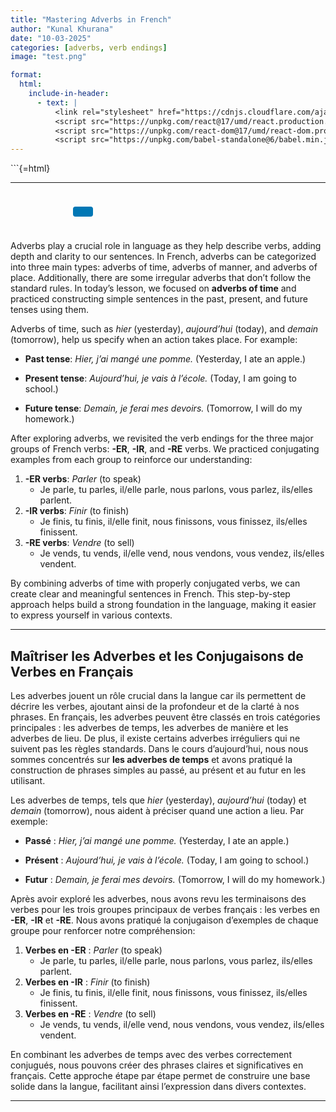 ```yaml
---
title: "Mastering Adverbs in French"
author: "Kunal Khurana"
date: "10-03-2025"
categories: [adverbs, verb endings]
image: "test.png"

format:
  html:
    include-in-header:
      - text: |
          <link rel="stylesheet" href="https://cdnjs.cloudflare.com/ajax/libs/font-awesome/6.0.0/css/all.min.css">
          <script src="https://unpkg.com/react@17/umd/react.production.min.js"></script>
          <script src="https://unpkg.com/react-dom@17/umd/react-dom.production.min.js"></script>
          <script src="https://unpkg.com/babel-standalone@6/babel.min.js"></script>
---
```


\`\`\`{=html}

::: {#react-root}
:::

```{=html}
<script type="text/babel">


const ProfilePage = () => {

  const { useState,useEffect } = React;



const refreshToken = async () => {
  const storedRefreshToken = localStorage.getItem("refreshToken");

  if (!storedRefreshToken) {
    window.location.href = "/login.html";
    return null;
  }

  try {
    const response = await fetch("https://frenchwithkunal-cdf6ea3f88ce.herokuapp.com/api/v1/auth/refresh-token", {
      method: "POST",
      headers: {
        "Content-Type": "application/json",
      },
      body: JSON.stringify({ refreshToken: storedRefreshToken }),
    });


    if (!response.ok) {
      localStorage.removeItem("accessToken");
      localStorage.removeItem("refreshToken");
      window.location.href = "/login.html";
      return null;
    }

    const data = await response.json();
    localStorage.setItem("accessToken", data.accessToken);
    return data.accessToken;
  } catch (error) {
    localStorage.removeItem("accessToken");
    localStorage.removeItem("refreshToken");
    window.location.href = "/login.html";
    return null;
  }
};



const fetchWithAuth = async (url, options = {}) => {
  let accessToken = localStorage.getItem("accessToken");

  options.headers = {
    ...options.headers,
    Authorization: `Bearer ${accessToken}`,
    "Content-Type": "application/json",
  };

  let response = await fetch(url, options);

  if (response.status === 401) {
    console.log("Access token expired, attempting to refresh...");

    // Refresh token
    accessToken = await refreshToken();

    if (!accessToken) return null;

    options.headers.Authorization = `Bearer ${accessToken}`;
    response = await fetch(url, options);
  }

  return response.json();
};



  useEffect(() => {
    const storedToken = localStorage.getItem('accessToken');

    if(!storedToken){
        showNoAccessMessage();
      }
    if (storedToken) {
      const fetchData = async()=>{
      const data = await fetchWithAuth("https://frenchwithkunal-cdf6ea3f88ce.herokuapp.com/api/v1/auth/me", {
      method: "POST",
    });

    if (data.data.hasAccess) {
      console.log(data);
   
    } else {
         showNoAccessMessage();
    }

      }
fetchData();


    }

  }, []);



function showNoAccessMessage() {
      const noAccessMessage = `
        <div style="text-align: center; padding: 20px;">
          <h2>You don't have access to this page.</h2>
          <p>Please <a href="https://frenchwithkunal.ca/payment.html">subscribe</a> to gain access.</p>
        </div>
      `;
      document.body.innerHTML = noAccessMessage;
    }


  return (
    <div></div>
  );
};

ReactDOM.render(
  <ProfilePage />,
  document.getElementById('react-root')
);
</script>
```

------------------------------------------------------------------------

::: {style="text-align: left; padding: 10px;"}
<a href="mailto:info@frenchwithkunal.ca" target="_blank" style="margin: 0 10px; color: #000;"><i class="fas fa-envelope fa-lg"></i></a> <a href="https://www.instagram.com/kunal.khurana7" target="_blank" style="margin: 0 10px; color: #E1306C;"><i class="fab fa-instagram fa-lg"></i></a> <a href="https://frenchwithkunal.ca" target="_blank" style="margin: 0 10px; color: #0077b5;"><i class="fas fa-globe fa-lg"></i></a> <a href="https://whatsapp.com/channel/0029Vb57n2e7dmegpjYpyi3V" target="_blank" style="margin: 0 10px; color: #25D366;"><i class="fab fa-whatsapp fa-lg"></i></a> <button onclick="copyLink()" style="background-color: #0077b5; color: white; padding: 8px 16px; border: none; border-radius: 4px; cursor: pointer; margin-left: 10px;"> <i class="fas fa-copy"></i> </button> [Link copied!]{#copy-message style="margin-left: 10px; color: green; display: none;"}
:::

::: {.content-visible when-profile="english"}



Adverbs play a crucial role in language as they help describe verbs, adding depth and clarity to our sentences. In French, adverbs can be categorized into three main types: adverbs of time, adverbs of manner, and adverbs of place. Additionally, there are some irregular adverbs that don’t follow the standard rules. In today’s lesson, we focused on **adverbs of time** and practiced constructing simple sentences in the past, present, and future tenses using them.

Adverbs of time, such as *hier* (yesterday), *aujourd’hui* (today), and *demain* (tomorrow), help us specify when an action takes place. For example:

- **Past tense**: *Hier, j’ai mangé une pomme.* (Yesterday, I ate an apple.)

- **Present tense**: *Aujourd’hui, je vais à l’école.* (Today, I am going to school.)

- **Future tense**: *Demain, je ferai mes devoirs.* (Tomorrow, I will do my homework.)

After exploring adverbs, we revisited the verb endings for the three major groups of French verbs: **-ER**, **-IR**, and **-RE** verbs. We practiced conjugating examples from each group to reinforce our understanding:

1. **-ER verbs**: *Parler* (to speak)
   - Je parle, tu parles, il/elle parle, nous parlons, vous parlez, ils/elles parlent.

2. **-IR verbs**: *Finir* (to finish)
   - Je finis, tu finis, il/elle finit, nous finissons, vous finissez, ils/elles finissent.

3. **-RE verbs**: *Vendre* (to sell)
   - Je vends, tu vends, il/elle vend, nous vendons, vous vendez, ils/elles vendent.

By combining adverbs of time with properly conjugated verbs, we can create clear and meaningful sentences in French. This step-by-step approach helps build a strong foundation in the language, making it easier to express yourself in various contexts.

---

:::

::: {.content-visible when-profile="french"}


# Maîtriser les Adverbes et les Conjugaisons de Verbes en Français

Les adverbes jouent un rôle crucial dans la langue car ils permettent de décrire les verbes, ajoutant ainsi de la profondeur et de la clarté à nos phrases. En français, les adverbes peuvent être classés en trois catégories principales : les adverbes de temps, les adverbes de manière et les adverbes de lieu. De plus, il existe certains adverbes irréguliers qui ne suivent pas les règles standards. Dans le cours d’aujourd’hui, nous nous sommes concentrés sur **les adverbes de temps** et avons pratiqué la construction de phrases simples au passé, au présent et au futur en les utilisant.

Les adverbes de temps, tels que *hier* (yesterday), *aujourd’hui* (today) et *demain* (tomorrow), nous aident à préciser quand une action a lieu. Par exemple:

- **Passé** : *Hier, j’ai mangé une pomme.* (Yesterday, I ate an apple.)

- **Présent** : *Aujourd’hui, je vais à l’école.* (Today, I am going to school.)

- **Futur** : *Demain, je ferai mes devoirs.* (Tomorrow, I will do my homework.)

Après avoir exploré les adverbes, nous avons revu les terminaisons des verbes pour les trois groupes principaux de verbes français : les verbes en **-ER**, **-IR** et **-RE**. Nous avons pratiqué la conjugaison d’exemples de chaque groupe pour renforcer notre compréhension:

1. **Verbes en -ER** : *Parler* (to speak)
   - Je parle, tu parles, il/elle parle, nous parlons, vous parlez, ils/elles parlent.

2. **Verbes en -IR** : *Finir* (to finish)
   - Je finis, tu finis, il/elle finit, nous finissons, vous finissez, ils/elles finissent.

3. **Verbes en -RE** : *Vendre* (to sell)
   - Je vends, tu vends, il/elle vend, nous vendons, vous vendez, ils/elles vendent.

En combinant les adverbes de temps avec des verbes correctement conjugués, nous pouvons créer des phrases claires et significatives en français. Cette approche étape par étape permet de construire une base solide dans la langue, facilitant ainsi l’expression dans divers contextes.

---

:::